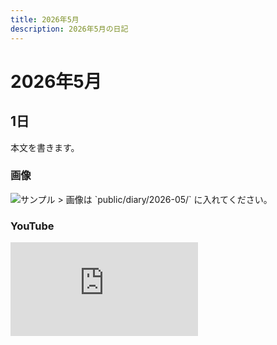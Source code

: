 ```yaml
---
title: 2026年5月
description: 2026年5月の日記
---
```


# 2026年5月

## 1日
本文を書きます。

### 画像
<img src="/diary/2026-05/sample.jpg" alt="サンプル" />
> 画像は `public/diary/2026-05/` に入れてください。

### YouTube
<div style={{position:'relative', paddingTop:'56.25%'}}>
  <iframe
    src="https://www.youtube.com/embed/VIDEO_ID"
    title="2026年5月の動画"
    style={{position:'absolute', inset:0, width:'100%', height:'100%'}}
    frameBorder="0"
    allow="accelerometer; autoplay; clipboard-write; encrypted-media; gyroscope; picture-in-picture; web-share"
    allowFullScreen
  />
</div>
